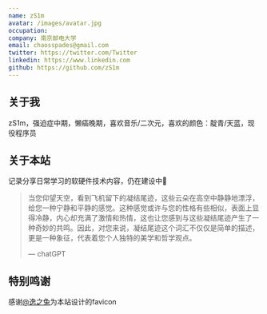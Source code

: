 ```yaml
---
name: zS1m
avatar: /images/avatar.jpg
occupation:
company: 南京邮电大学
email: chaosspades@gmail.com
twitter: https://twitter.com/Twitter
linkedin: https://www.linkedin.com
github: https://github.com/zS1m
---
```


## 关于我

zS1m，强迫症中期，懒癌晚期，喜欢音乐/二次元，喜欢的颜色：靛青/天蓝，现役程序员

## 关于本站

记录分享日常学习的软硬件技术内容，仍在建设中🚧

> 当您仰望天空，看到飞机留下的凝结尾迹，这些云朵在高空中静静地漂浮，给您一种宁静和平静的感觉。这种感觉或许与您的性格有些相似，表面上显得冷静，内心却充满了激情和热情，这也让您感到与这些凝结尾迹产生了一种奇妙的共鸣。因此，对您来说，凝结尾迹这个词汇不仅仅是简单的描述，更是一种象征，代表着您个人独特的美学和哲学观点。
>
> — chatGPT

## 特别鸣谢

感谢[@逸之兔](https://b23.tv/yjroSMb)为本站设计的favicon
